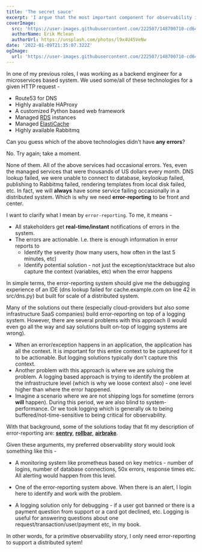 ```yaml
---
title: 'The secret sauce'
excerpt: 'I argue that the most important component for observability in a microservices/distributed architecture is error reporting.'
coverImage:
  src: 'https://user-images.githubusercontent.com/222507/148700710-cd6466ff-059b-4631-94be-bf19e7a70832.jpg'
  authorName: Erik Mclean
  authorUrl: https://unsplash.com/photos/l9x4U45VeNw
date: '2022-01-09T21:35:07.322Z'
ogImage:
  url: 'https://user-images.githubusercontent.com/222507/148700710-cd6466ff-059b-4631-94be-bf19e7a70832.jpg'
---
```


In one of my previous roles, I was working as a backend engineer for a microservices based system.
We used some/all of these technologies for a given HTTP request -

- Route53 for DNS
- Highly available HAProxy
- A customized Python based web framework
- Managed [RDS](https://aws.amazon.com/rds/) instances
- Managed [ElastiCache](https://aws.amazon.com/elasticache/)
- Highly available Rabbitmq

Can you guess which of the above technologies didn't have **any errors**?

No. Try again; take a moment.

None of them. All of the above services had occasional errors.
Yes, even the managed services that were thousands of US dollars every month.
DNS lookup failed, we were unable to connect to database, keylookup failed,
publishing to Rabbitmq failed, rendering templates from local disk failed, etc.
In fact, we will **always** have some service failing occasionally in a
distributed system. Which is why we need **error-reporting** to be front and center.

I want to clarify what I mean by `error-reporting`. To me, it means -

- All stakeholders get **real-time/instant** notifications of errors in the system.
- The errors are actionable. I.e. there is enough information in error reports to
  - Identify the severity (how many users, how often in the last 5 minutes, etc)
  - Identify potential solution - not just the exception/stacktrace but
    also capture the context (variables, etc) when the error happens

In simple terms, the error-reporting system should give me the debugging experience
of an IDE (dns lookup failed for cache.example.com on line 42 in src/dns.py)
but built for scale of a distributed system.

Many of the solutions out there (especially cloud-providers but also some infrastructure SaaS companies)
build error-reporting on top
of a logging system. However, there are several problems with this approach
(I would even go all the way and say solutions built on-top of logging systems are wrong).

- When an error/exception happens in an application, the application has all the context.
  It is important for this entire context to be captured for it to be actionable. But logging
  solutions typically don't capture this context.
- Another problem with this approach is where we are solving the problem. A logging based
  approach is trying to identify the problem at the infrastructure level (which is
  why we loose context also) - one level higher than where the error happened.
- Imagine a scenario where we are not shipping logs for sometime (errors **will** happen).
  During this period, we are also blind to system-performance. Or we took logging which is
  generally ok to being buffered/not-time-sensitive to being critical for observability.

With that background, some of the solutions today that fit my description of error-reporting are:
**[sentry](https://sentry.io/)**, **[rollbar](https://rollbar.com/)**, **[airbrake](https://airbrake.io/)**.

Given these arguments, my preferred observability story would look something like this -

- A monitoring system like prometheus based on key metrics - number of logins,
  number of database connections, 50x errors, response times etc. All alerting would happen from this level.

- One of the error-reporting system above. When there is an alert, I login here
  to identify and work with the problem.

- A logging solution only for debugging - if a user got banned or there is a payment question
  from support or a card got declined, etc. Logging is useful for answering questions
  about one request/transaction/user/payment etc, in my book.

In other words, for a primitive observability story, I only need error-reporting to support a distributed sytem!
